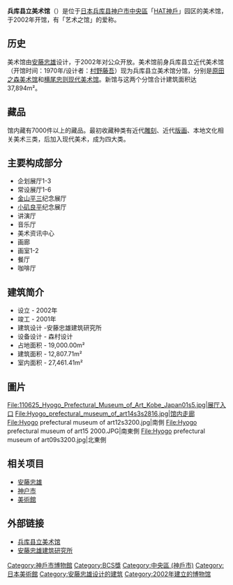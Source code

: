 {{unreferenced|time=2016-11-23T23:36:17+00:00}}
{{Infobox museum
 |名称    = 兵库县立美术馆
 |其他名称= 藝術之館
 |logo =
 |logosize =
 |logo_caption =
 |图像    = File:Hyogo prefectural museum of art08s3200.jpg
 |图像说明= 
 |map_type= Japan
 |latitude=
 |longitude=
 |map_size= <!-- default 220-->
 |map_caption=
 |坐标    =  {{coord|34|41|57.09|N|135|13|4.84|E|type:landmark_region:JP-28|display=title,inline}}
 |former_name    = 兵庫縣立近代美術館
 |established    = 2002年
 |dissolved    = <!--关闭日期-->
 |location    = {{JPN}}兵庫縣神戶市中央區脇浜海岸通1-1-1
 |type    = 美術館
 |accreditation    = <!--委派经营-->
 |collections    = <!--藏品类别-->
 |collection_size    = <!--馆藏规模-->
 |visitors    = <!--参观人数-->
 |founder    = <!--建立者-->
 |director    = <!--馆长-->
 |president    = <!--館长-->
 |curator    = <!--策展人-->
 |owner    = <!--所有者-->
 |publictransit    = <!--公共交通-->
 |website    = <!--官方网站：{{URL|www.example.com}}-->
}}
'''兵库县立美术馆'''（{{jpn|j=兵庫県立美術館|hg=ひょうごけんりつびじゅつかん|rm=Hyōgo Kenritsu Bijutsukan}}）是位于[[日本|日本]][[兵库县|兵库县]][[神户市|神户市]][[中央區_(神戶市)|中央區]]「[[HAT神戶|HAT神戶]]」园区的美术馆，于2002年开馆，有「艺术之馆」的爱称。

== 历史 ==
美术馆由[[安藤忠雄|安藤忠雄]]设计，于2002年对公众开放。美术馆前身兵库县立近代美术馆（开馆时间：1970年/设计者：[[村野藤吾|村野藤吾]]）现为兵库县立美术馆分馆，分别是[[原田之森美术馆|原田之森美术馆]]和[[横尾忠则现代美术馆|横尾忠则现代美术馆]]。新馆与这两个分馆合计建筑面积达37,894m²。

== 藏品 ==
馆内藏有7000件以上的藏品。最初收藏种类有近代[[雕刻|雕刻]]、近代[[版画|版画]]、本地文化相关美术三类，后加入现代美术，成为四大类。

== 主要构成部分 ==
* 企划展厅1-3
* 常设展厅1-6
* [[金山平三|金山平三]]纪念展厅
* [[小矶良平|小矶良平]]纪念展厅
* 讲演厅
* 音乐厅
* 美术资讯中心
* 画廊
* 画室1-2
* 餐厅
* 咖啡厅

== 建筑简介 ==
* 设立 - 2002年
* 竣工 - 2001年
* 建筑设计 -安藤忠雄建筑研究所
* 设备设计 - 森村设计
* 占地面积 - 19,000.00m²
* 建筑面积 - 12,807.71m²
* 室内面积 - 27,461.41m²

==圖片==
<gallery>
File:110625_Hyogo_Prefectural_Museum_of_Art_Kobe_Japan01s5.jpg|展厅入口
File:Hyogo_prefectural_museum_of_art14s3s2816.jpg|馆内走廊
File:Hyogo prefectural museum of art12s3200.jpg|南側
File:Hyogo prefectural museum of art15 2000.JPG|南東側
File:Hyogo prefectural museum of art09s3200.jpg|北東側
</gallery>

== 相关项目 ==
* [[安藤忠雄|安藤忠雄]]
* [[神户市|神户市]]
* [[美術館|美術館]]

== 外部链接 ==
* [http://www.artm.pref.hyogo.jp 兵库县立美术馆] {{Wayback|url=http://www.artm.pref.hyogo.jp/ |date=20201128054607 }}
* [http://www.hetgallery.com/ando.html 安藤忠雄建筑研究所] {{Wayback|url=http://www.hetgallery.com/ando.html |date=20201105043816 }}

{{日本公立美术馆}}
{{Authority control}}
[[Category:神戶市博物館|Category:神戶市博物館]]
[[Category:BCS獎|Category:BCS獎]]
[[Category:中央區_(神戶市)|Category:中央區 (神戶市)]]
[[Category:日本美術館|Category:日本美術館]]
[[Category:安藤忠雄设计的建筑|Category:安藤忠雄设计的建筑]]
[[Category:2002年建立的博物馆|Category:2002年建立的博物馆]]